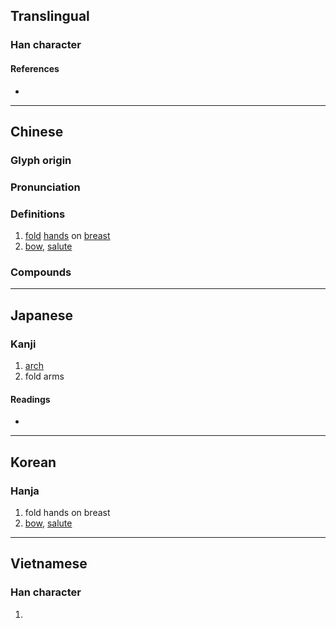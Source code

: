 {{character info/new}}
==Translingual==

===Han character===
{{Han char|rn=64|rad=手|as=06|sn=9|four=54081|canj=QTC|ids=⿰扌共}}

====References====
* {{Han ref|kx=0428.020|dkj=11994|dj=0776.220|hdz=31867.020|uh=62F1|ud=25329|bh=ABFD|bd=44029}}

----

==Chinese==
{{zh-forms}}

===Glyph origin===
{{Han etym}}

===Pronunciation===
{{zh-pron
|m=gǒng
|m-s=
|dg=
|c=gung2
|c-t=
|g=
|h=pfs=
|j=
|md=
|mn=kióng/qz,xm,zz:kéng
|mn_note=kióng - literary; kéng - vernacular
|mn-t=
|w=
|x=
|mc=y
|oc=y
|ma=
|cat=v
}}

===Definitions===
{{zh-hanzi}}

# [[fold]] [[hand]]s on [[breast]]
# [[bow]], [[salute]]

===Compounds===
{{zh-der|拱北|拱廊|拱門|拱閣|拱頂|斗拱|枓拱|拱橋}}

----

==Japanese==

===Kanji===
{{ja-kanji|grade=|rs=手06}}

# [[arch]]
# fold arms

====Readings====
* {{ja-readings
|goon=く
|kanon=きょう
|kun=こまぬ-く, こまね-く
}}

----

==Korean==

===Hanja===
{{ko-hanja|hangeul=공|eumhun=|rv=gong|mr=kong|y=kong}}

# fold hands on breast
# [[bow]], [[salute]]

----

==Vietnamese==

===Han character===
{{vi-hantu|cõng|rs=手06}}

# {{defn|lang=vi|sort=手06}}